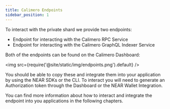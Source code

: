 ```yaml
---
title: Calimero Endpoints
sidebar_position: 1
---
```


To interact with the private shard we provide two endpoints:

- Endpoint for interacting with the Calimero RPC Service
- Endpoint for interacting with the Calimero GraphQL Indexer Service

Both of the endpoints can be found on the Calimero Dashboard:

<img src={require('@site/static/img/endpoints.png').default} />

You should be able to copy these and integrate them into your application by using the NEAR SDKs or the CLI. 
To interact you will need to generate an Authorization token through the Dashboard or the NEAR Wallet Integration.

You can find more information about how to interact and integrate the endpoint into you applications in the following chapters.
